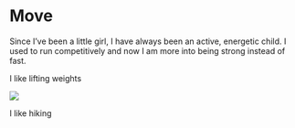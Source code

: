 # Move {#move}

Since I've been a little girl, I have always been an active, energetic child. I used to run competitively and now I am more into being strong instead of fast. 

I like lifting weights 


<img src = "https://www.google.com/url?sa=i&rct=j&q=&esrc=s&source=images&cd=&cad=rja&uact=8&ved=2ahUKEwixx_-Tk9zdAhUSIzQIHdGtCcMQjRx6BAgBEAU&url=https%3A%2F%2Fbalancefrom.com%2Fproducts%2Fbalancefrom-gofit-all-purpose-weights&psig=AOvVaw3SsXRfecNkopgtjHWr-BLm&ust=1538170853746298">


I like hiking 


